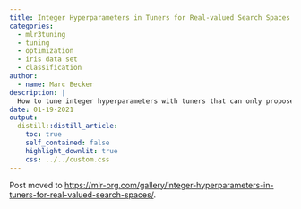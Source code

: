 ```yaml
---
title: Integer Hyperparameters in Tuners for Real-valued Search Spaces
categories:
  - mlr3tuning
  - tuning
  - optimization
  - iris data set
  - classification
author:
  - name: Marc Becker
description: |
  How to tune integer hyperparameters with tuners that can only propose real numbers.
date: 01-19-2021
output:
  distill::distill_article:
    toc: true
    self_contained: false
    highlight_downlit: true
    css: ../../custom.css
---
```


Post moved to [https://mlr-org.com/gallery/integer-hyperparameters-in-tuners-for-real-valued-search-spaces/](mlr-org.com/gallery/integer-hyperparameters-in-tuners-for-real-valued-search-spaces/).

